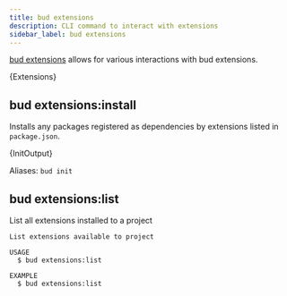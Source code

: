 ```yaml
---
title: bud extensions
description: CLI command to interact with extensions
sidebar_label: bud extensions
---
```



[bud extensions](/guides/bud-cli/bud-extensions) allows for various interactions with bud extensions.

<CodeBlock title="$ yarn bud extensions --help">
  {Extensions}
</CodeBlock>

## bud extensions:install

Installs any packages registered as dependencies by extensions listed in `package.json`.

<CodeBlock title="$ yarn bud extensions:install --help">
  {InitOutput}
</CodeBlock>

Aliases: `bud init`

## bud extensions:list

List all extensions installed to a project

```shell title="$ yarn bud extensions:list --help"
List extensions available to project

USAGE
  $ bud extensions:list

EXAMPLE
  $ bud extensions:list
```